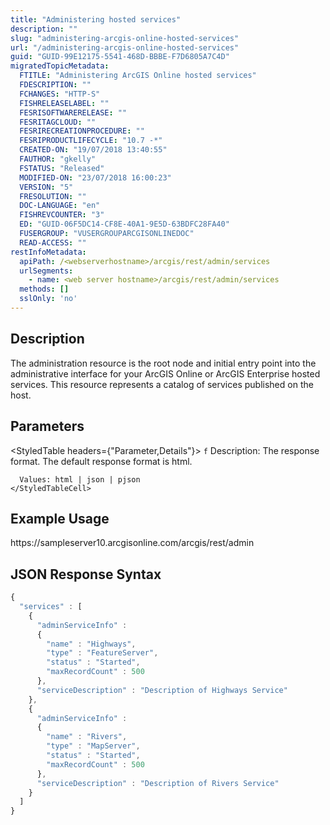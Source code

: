 ```yaml
---
title: "Administering hosted services"
description: ""
slug: "administering-arcgis-online-hosted-services"
url: "/administering-arcgis-online-hosted-services"
guid: "GUID-99E12175-5541-468D-BBBE-F7D6805A7C4D"
migratedTopicMetadata:
  FTITLE: "Administering ArcGIS Online hosted services"
  FDESCRIPTION: ""
  FCHANGES: "HTTP-S"
  FISHRELEASELABEL: ""
  FESRISOFTWARERELEASE: ""
  FESRITAGCLOUD: ""
  FESRIRECREATIONPROCEDURE: ""
  FESRIPRODUCTLIFECYCLE: "10.7 -*"
  CREATED-ON: "19/07/2018 13:40:55"
  FAUTHOR: "gkelly"
  FSTATUS: "Released"
  MODIFIED-ON: "23/07/2018 16:00:23"
  VERSION: "5"
  FRESOLUTION: ""
  DOC-LANGUAGE: "en"
  FISHREVCOUNTER: "3"
  ED: "GUID-06F5DC14-CF8E-40A1-9E5D-63BDFC28FA40"
  FUSERGROUP: "VUSERGROUPARCGISONLINEDOC"
  READ-ACCESS: ""
restInfoMetadata:
  apiPath: /<webserverhostname>/arcgis/rest/admin/services
  urlSegments:
    - name: <web server hostname>/arcgis/rest/admin/services
  methods: []
  sslOnly: 'no'
---
```


## Description

The administration resource is the root node and initial entry point into the administrative interface for your ArcGIS Online or ArcGIS Enterprise hosted services. This resource represents a catalog of services published on the host. 

## Parameters 

<StyledTable headers={"Parameter,Details"}>
  <StyledTableRow>
    <StyledTableCell cellStyle="markdown">`f`</StyledTableCell>
    <StyledTableCell cellStyle="markdown">
      Description: The response format. The default response format is html.

      Values: html | json | pjson
    </StyledTableCell>
  </StyledTableRow>
</StyledTable>

## Example Usage

https&#x3A;//sampleserver10.arcgisonline.com/arcgis/rest/admin

## JSON Response Syntax

```javascript
{
  "services" : [    
    {
      "adminServiceInfo" : 
      {
        "name" : "Highways", 
        "type" : "FeatureServer", 
        "status" : "Started", 
        "maxRecordCount" : 500
      }, 
      "serviceDescription" : "Description of Highways Service"
    }, 
    {
      "adminServiceInfo" : 
      {
        "name" : "Rivers", 
        "type" : "MapServer", 
        "status" : "Started", 
        "maxRecordCount" : 500
      }, 
      "serviceDescription" : "Description of Rivers Service"
    } 
  ] 
}
          
```

 
